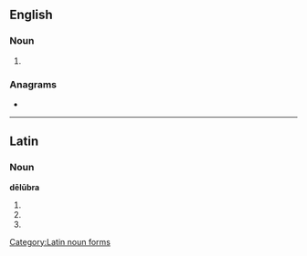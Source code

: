 ==English==

===Noun===
{{head|en|noun form}}

# {{plural of|delubrum|lang=en}}

===Anagrams===
* {{anagrams|en|a=abdelru|durable}}

----

==Latin==

===Noun===
'''dēlūbra''' {{g|n}}

# {{inflection of|dēlūbrum||nom|p|lang=la}}
# {{inflection of|dēlūbrum||acc|p|lang=la}}
# {{inflection of|dēlūbrum||voc|p|lang=la}}

[[Category:Latin noun forms]]